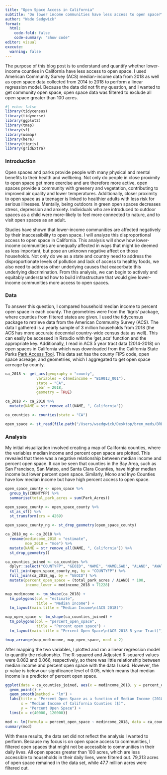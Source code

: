 ```yaml
---
title: "Open Space Access in California"
subtitle: "Do lower income communities have less access to open space?"
author: "Wade Sedgwick"
format:
  html:
    code-fold: false
    code-summary: "Show code"
editor: visual
execute:
  warning: false
---
```


The purpose of this blog post is to understand and quantify whether lower-income counties in California have less access to open space. I used American Community Survey (ACS) median-income data from 2018 as well as open space data collected from 2014 to 2018 to perform a linear regression model. Because the data did not fit my question, and I wanted to get community open space, open space data was filtered to exclude all open space greater than 100 acres.

```r
#| echo: false
library(tidycensus)
library(tidyverse)
library(ggplot2)
library(tmap)
library(sf)
library(usmap)
library(here)
library(tigris)
library(gridExtra)
```

### Introduction

Open spaces and parks provide people with many physical and mental benefits to their health and wellbeing. Not only do people in close proximity to open space get more exercise and are therefore more active, open spaces provide a community with greenery and vegetation, contributing to improved air quality and lower temperatures. Additionally, closer proximity to open space as a teenager is linked to healthier adults with less risk for serious illnesses. Mentally, being outdoors in green open spaces decreases stress, depression and anxiety. Individuals who are introduced to outdoor spaces as a child were more-likely to feel more connected to nature, and to visit open spaces as an adult.

Studies have shown that lower-income communities are affected negatively by their inaccessibility to open space. I will analyze this disproportional access to open space in California. This analysis will show how lower-income communities are unequally affected in ways that might be deemed as less important, but pose an unknown negative affect on those households. Not only do we as a state and country need to address the disproportionate levels of pollution and lack of access to healthy foods, we also need to address other underlying causes that exacerbate this underlying discrimination. From this analysis, we can begin to actively and equitably understand how to build infrastructure that would give lower-income communities more access to open spaces.

### Data

To answer this question, I compared household median income to percent open space in each county. The geometries were from the 'tigris' package, where counties from filtered states are given. I used the tidycensus package to retrieve data from the American Community Survey (ACS). The data I gathered is a yearly sample of 3 million households from 2018 (the ACS has more accurate decennial country-wide census data as well). This can easily be accessed in Rstudio with the 'get_acs' function and the appropriate key. Additionally, I read in ACS 5 year tract data (2014-2018) on open spaces in California which was downloaded from the California State Parks [Park Access Tool](https://www.parksforcalifornia.org/parkaccess/?overlays1=parks%2Cnoparkaccess&overlays2=parks%2Cparksper1000). This data set has the county FIPS code, open space acreage, and geometries, which I aggregated to get open space acreage by county.

```r
ca_2018 <- get_acs(geography = "county", 
              variables = c(medincome = "B19013_001"), 
              state = "CA", 
              year = 2018,
              geometry = TRUE)

ca_2018 <- ca_2018 %>%
  mutate(NAME = str_remove_all(NAME, ", California"))

ca_counties <- counties(state = "CA")

open_space <- st_read(file.path("/Users/wsedgwick/Desktop/bren_meds/BREN MEDS/wsedgwick.github.io/posts/2022-12-06-eds222-final-open-space/data/ACS2018_5Y_Tract_PPK.shp"))
```

### Analysis

My initial visualization involved creating a map of California counties, where the variables median income and percent open space are plotted. This revealed that there was a negative relationship between median income and percent open space. It can be seen that counties in the Bay Area, such as San Francisco, San Mateo, and Santa Clara Counties, have higher median income but lower percent open space. Similarly, Mono and Inyo Counties have low median income but have high percent access to open space.

```r
open_space_county <- open_space %>% 
  group_by(COUNTYFP) %>% 
  summarise(total_park_acres = sum(Park_Acres))

open_space_county <- open_space_county %>% 
  st_as_sf() %>% 
  st_transform(crs = 4269)

open_space_county_ng <- st_drop_geometry(open_space_county)

ca_2018_ng <- ca_2018 %>% 
  rename(medincome_2018 = "estimate",
         moe_2018 = "moe") %>% 
  mutate(NAME = str_remove_all(NAME, ", California")) %>% 
  st_drop_geometry()

ca_counties_joined <- ca_counties %>% 
  dplyr::select("COUNTYFP", "GEOID", "NAME", "NAMELSAD", "ALAND", "AWATER") %>% 
  full_join(open_space_county_ng, by = "COUNTYFP") %>%
  full_join(ca_2018_ng, by = "GEOID") %>%
  mutate(percent_open_space = (total_park_acres / ALAND) * 100,
         income_lower = medincome_2018 < 71228)

map_medincome <- tm_shape(ca_2018) +
  tm_polygons(col = "estimate",
              title = "Median Income") +
  tm_layout(main.title = "Median Income\n(ACS 2018)")

map_open_space <- tm_shape(ca_counties_joined) +
  tm_polygons(col = "percent_open_space",
              title = "Percent open space") +
  tm_layout(main.title = "Percent Open Space\n(ACS 2018 5 year Tract)")

tmap_arrange(map_medincome, map_open_space, ncol = 2)
```

After mapping the two variables, I plotted and ran a linear regression model to quantify the relationship. The R-squared and Adjusted R-squared values were 0.082 and 0.066, respectively, so there was little relationship between median income and percent open space with the data I used. However, the p-value is below our significance level of 0.05, which means that median income is a predictor of percent open space.

```r
ggplot(data = ca_counties_joined, aes(x = medincome_2018, y = percent_open_space)) +
  geom_point() +
  geom_smooth(method = "lm") +
  labs(title = "Percent Open Space as a function of Median Income (2018)",
       x = "Median Income of California Counties ($)",
       y = "Percent Open Space") +
  lims(x = c(40000, 120000))

mod <- lm(formula = percent_open_space ~ medincome_2018, data = ca_counties_joined)
summary(mod)
```

With these results, the data set did not reflect the analysis I wanted to perform. Because my focus is on open space access to communities, I filtered open spaces that might not be accessible to communities in their daily lives. All open spaces greater than 100 acres, which are less accessible to households in their daily lives, were filtered out. 79,313 acres of open space remained in the data set, while 47.7 million acres were filtered out.
